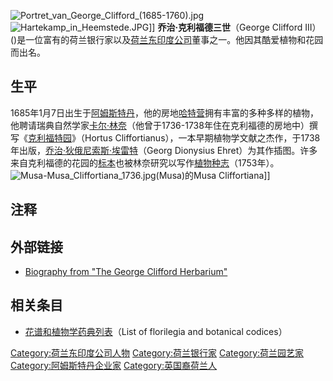 [[File:Portret_van_George_Clifford_(1685-1760).jpg|thumb]]
[[File:Hartekamp_in_Heemstede.JPG|thumb]]]]
'''乔治·克利福德三世'''（George Clifford III）({{bd|1685年|1月7日|1760年|4月10日}})是一位富有的荷兰银行家以及[[荷兰东印度公司|荷兰东印度公司]]董事之一。他因其酷爱植物和花园而出名。

==生平==
1685年1月7日出生于[[阿姆斯特丹|阿姆斯特丹]]，他的房地[[哈特营|哈特营]]拥有丰富的多种多样的植物，他聘请瑞典自然学家[[卡尔·林奈|卡尔·林奈]]（他曾于1736-1738年住在克利福德的房地中）撰写《[[克利福特园|克利福特园]]》（Hortus Cliffortianus），一本早期植物学文献之杰作，于1738年出版，[[乔治·狄俄尼索斯·埃雷特|乔治·狄俄尼索斯·埃雷特]]（Georg Dionysius Ehret）为其作插图。许多来自克利福德的花园的[[标本|标本]]也被林奈研究以写作[[植物种志|植物种志]]（1753年）。
[[File:Musa-Musa_Cliffortiana_1736.jpg|thumb]](Musa)的Musa Cliffortiana]]

{{植物命名人|G.Clifford|乔治·克利福德}}

==注释==
{{reflist}}

== 外部链接 ==
* [http://www.nhm.ac.uk/research-curation/projects/clifford-herbarium/georgeclifford.html Biography from "The George Clifford Herbarium"] {{Wayback|url=http://www.nhm.ac.uk/research-curation/projects/clifford-herbarium/georgeclifford.html |date=20070227152258 }}

== 相关条目 ==
*[[花谱和植物学药典列表|花谱和植物学药典列表]]（List of florilegia and botanical codices）

{{Authority control}}
{{DEFAULTSORT:Clifford, George, III}}
[[Category:荷兰东印度公司人物|Category:荷兰东印度公司人物]]
[[Category:荷兰银行家|Category:荷兰银行家]]
[[Category:荷兰园艺家|Category:荷兰园艺家]]
[[Category:阿姆斯特丹企业家|Category:阿姆斯特丹企业家]]
[[Category:英国裔荷兰人|Category:英国裔荷兰人]]